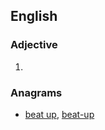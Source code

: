 ==English==

===Adjective===
{{head|en|adjective}}

# {{alternative spelling of|upbeat|lang=en}}

===Anagrams===
* [[beat up#English|beat up]], [[beat-up#English|beat-up]]